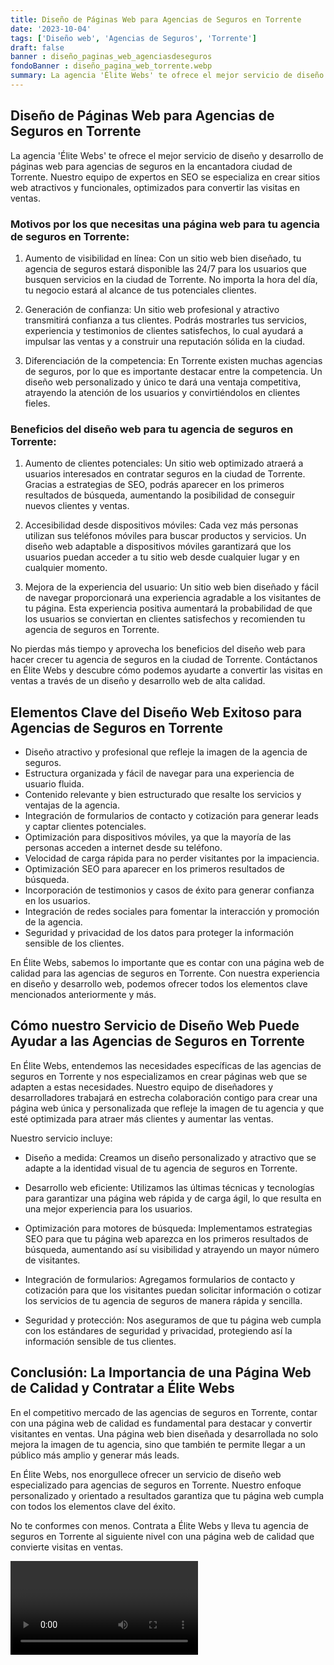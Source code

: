 ```yaml
---
title: Diseño de Páginas Web para Agencias de Seguros en Torrente
date: '2023-10-04'
tags: ['Diseño web', 'Agencias de Seguros', 'Torrente']
draft: false
banner : diseño_paginas_web_agenciasdeseguros
fondoBanner : diseño_pagina_web_torrente.webp
summary: La agencia 'Élite Webs' te ofrece el mejor servicio de diseño y desarrollo de páginas web para agencias de seguros en la encantadora ciudad de Torrente. Nuestro equipo de expertos en SEO se especializa en crear sitios web atractivos y funcionales, optimizados para convertir las visitas en ventas. 
---
```


## Diseño de Páginas Web para Agencias de Seguros en Torrente

La agencia 'Élite Webs' te ofrece el mejor servicio de diseño y desarrollo de páginas web para agencias de seguros en la encantadora ciudad de Torrente. Nuestro equipo de expertos en SEO se especializa en crear sitios web atractivos y funcionales, optimizados para convertir las visitas en ventas. 

### Motivos por los que necesitas una página web para tu agencia de seguros en Torrente:

1. Aumento de visibilidad en línea: Con un sitio web bien diseñado, tu agencia de seguros estará disponible las 24/7 para los usuarios que busquen servicios en la ciudad de Torrente. No importa la hora del día, tu negocio estará al alcance de tus potenciales clientes.

2. Generación de confianza: Un sitio web profesional y atractivo transmitirá confianza a tus clientes. Podrás mostrarles tus servicios, experiencia y testimonios de clientes satisfechos, lo cual ayudará a impulsar las ventas y a construir una reputación sólida en la ciudad.

3. Diferenciación de la competencia: En Torrente existen muchas agencias de seguros, por lo que es importante destacar entre la competencia. Un diseño web personalizado y único te dará una ventaja competitiva, atrayendo la atención de los usuarios y convirtiéndolos en clientes fieles.

### Beneficios del diseño web para tu agencia de seguros en Torrente:

1. Aumento de clientes potenciales: Un sitio web optimizado atraerá a usuarios interesados en contratar seguros en la ciudad de Torrente. Gracias a estrategias de SEO, podrás aparecer en los primeros resultados de búsqueda, aumentando la posibilidad de conseguir nuevos clientes y ventas.

2. Accesibilidad desde dispositivos móviles: Cada vez más personas utilizan sus teléfonos móviles para buscar productos y servicios. Un diseño web adaptable a dispositivos móviles garantizará que los usuarios puedan acceder a tu sitio web desde cualquier lugar y en cualquier momento.

3. Mejora de la experiencia del usuario: Un sitio web bien diseñado y fácil de navegar proporcionará una experiencia agradable a los visitantes de tu página. Esta experiencia positiva aumentará la probabilidad de que los usuarios se conviertan en clientes satisfechos y recomienden tu agencia de seguros en Torrente.

No pierdas más tiempo y aprovecha los beneficios del diseño web para hacer crecer tu agencia de seguros en la ciudad de Torrente. Contáctanos en Élite Webs y descubre cómo podemos ayudarte a convertir las visitas en ventas a través de un diseño y desarrollo web de alta calidad.

<GifSeo />

<Cta />

## Elementos Clave del Diseño Web Exitoso para Agencias de Seguros en Torrente

- Diseño atractivo y profesional que refleje la imagen de la agencia de seguros.
- Estructura organizada y fácil de navegar para una experiencia de usuario fluida.
- Contenido relevante y bien estructurado que resalte los servicios y ventajas de la agencia.
- Integración de formularios de contacto y cotización para generar leads y captar clientes potenciales.
- Optimización para dispositivos móviles, ya que la mayoría de las personas acceden a internet desde su teléfono.
- Velocidad de carga rápida para no perder visitantes por la impaciencia.
- Optimización SEO para aparecer en los primeros resultados de búsqueda.
- Incorporación de testimonios y casos de éxito para generar confianza en los usuarios.
- Integración de redes sociales para fomentar la interacción y promoción de la agencia.
- Seguridad y privacidad de los datos para proteger la información sensible de los clientes.

En Élite Webs, sabemos lo importante que es contar con una página web de calidad para las agencias de seguros en Torrente. Con nuestra experiencia en diseño y desarrollo web, podemos ofrecer todos los elementos clave mencionados anteriormente y más.

## Cómo nuestro Servicio de Diseño Web Puede Ayudar a las Agencias de Seguros en Torrente

En Élite Webs, entendemos las necesidades específicas de las agencias de seguros en Torrente y nos especializamos en crear páginas web que se adapten a estas necesidades. Nuestro equipo de diseñadores y desarrolladores trabajará en estrecha colaboración contigo para crear una página web única y personalizada que refleje la imagen de tu agencia y que esté optimizada para atraer más clientes y aumentar las ventas.

Nuestro servicio incluye:

- Diseño a medida: Creamos un diseño personalizado y atractivo que se adapte a la identidad visual de tu agencia de seguros en Torrente.

- Desarrollo web eficiente: Utilizamos las últimas técnicas y tecnologías para garantizar una página web rápida y de carga ágil, lo que resulta en una mejor experiencia para los usuarios.

- Optimización para motores de búsqueda: Implementamos estrategias SEO para que tu página web aparezca en los primeros resultados de búsqueda, aumentando así su visibilidad y atrayendo un mayor número de visitantes.

- Integración de formularios: Agregamos formularios de contacto y cotización para que los visitantes puedan solicitar información o cotizar los servicios de tu agencia de seguros de manera rápida y sencilla.

- Seguridad y protección: Nos aseguramos de que tu página web cumpla con los estándares de seguridad y privacidad, protegiendo así la información sensible de tus clientes.

## Conclusión: La Importancia de una Página Web de Calidad y Contratar a Élite Webs

En el competitivo mercado de las agencias de seguros en Torrente, contar con una página web de calidad es fundamental para destacar y convertir visitantes en ventas. Una página web bien diseñada y desarrollada no solo mejora la imagen de tu agencia, sino que también te permite llegar a un público más amplio y generar más leads.

En Élite Webs, nos enorgullece ofrecer un servicio de diseño web especializado para agencias de seguros en Torrente. Nuestro enfoque personalizado y orientado a resultados garantiza que tu página web cumpla con todos los elementos clave del éxito.

No te conformes con menos. Contrata a Élite Webs y lleva tu agencia de seguros en Torrente al siguiente nivel con una página web de calidad que convierte visitas en ventas.

<Video />

<CtaBot job='Agencias de Seguros' city='Torrente'/>

<Gmaps query='Torrente+españa+maps' />